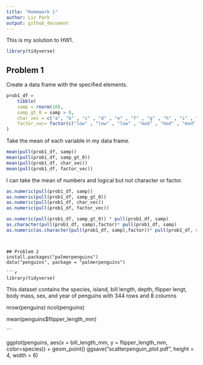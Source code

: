 ```yaml
---
title: "Homework 1"
author: Liz Park
output: github_document
---
```


This is my solution to HW1.

```r
library(tidyverse)
```


## Problem 1

Create a data frame with the specified elements.

```r
prob1_df =
    tibble(
    samp = rnorm(10),
    samp_gt_0 = samp > 0,
    char_vec = c("a", "b" , "c" , "d" , "e" , "f" , "g" , "h" , "i" , "j"),
    factor_vec= factor(c("low" , "low" , "low" , "mod" , "mod" , "mod" , "mod" , "high" , "high" , "high"))
)
```

Take the mean of each variable in my data frame.

```r
mean(pull(prob1_df, samp))
mean(pull(prob1_df, samp_gt_0))
mean(pull(prob1_df, char_vec))
mean(pull(prob1_df, factor_vec))
```
I can take the mean of numbers and logical but not character or factor.


```r
as.numeric(pull(prob1_df, samp))
as.numeric(pull(prob1_df, samp_gt_0))
as.numeric(pull(prob1_df, char_vec))
as.numeric(pull(prob1_df, factor_vec))
```

```r
as.numeric(pull(prob1_df, samp_gt_0)) * pull(prob1_df, samp)
as.character(pull(prob1_df, samp),factor)* pull(prob1_df, samp)
as.numeric(as.character(pull(prob1_df, samp),factor))* pull(prob1_df, samp)
```

```


## Problem 2
install.packages("palmerpenguins")
data("penguins", package = "palmerpenguins")

```r
library(tidyverse)
```

This dataset contains the species, island, bill length, depth, flipper lengt, body mass, sex, and year
of penguins with 344 rows and 8 columns

nrow(penguins)
ncol(penguins)

mean(penguins$flipper_length_mm)

```


ggplot(penguins, aes(x = bill_length_mm, y = flipper_length_mm, color=species)) + geom_point()
ggsave("scatterpenguin_plot.pdf", height = 4, width = 6)


